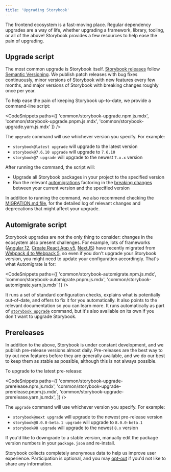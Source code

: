 ```yaml
---
title: 'Upgrading Storybook'
---
```


The frontend ecosystem is a fast-moving place. Regular dependency upgrades are a way of life, whether upgrading a framework, library, tooling, or all of the above! Storybook provides a few resources to help ease the pain of upgrading.

## Upgrade script

The most common upgrade is Storybook itself. [Storybook releases](https://storybook.js.org/releases) follow [Semantic Versioning](https://semver.org/). We publish patch releases with bug fixes continuously, minor versions of Storybook with new features every few months, and major versions of Storybook with breaking changes roughly once per year.

To help ease the pain of keeping Storybook up-to-date, we provide a command-line script:

<!-- prettier-ignore-start -->

<CodeSnippets
  paths={[
    'common/storybook-upgrade.npm.js.mdx',
    'common/storybook-upgrade.pnpm.js.mdx',
    'common/storybook-upgrade.yarn.js.mdx'
  ]}
/>

<!-- prettier-ignore-end -->

The `upgrade` command will use whichever version you specify. For example:

- `storybook@latest upgrade` will upgrade to the latest version
- `storybook@7.6.10 upgrade` will upgrade to `7.6.10`
- `storybook@7 upgrade` will upgrade to the newest `7.x.x` version

After running the command, the script will:

- Upgrade all Storybook packages in your project to the specified version
- Run the relevant [automigrations](../migration-guide.md#automatic-upgrade) factoring in the [breaking changes](../migration-guide.md#major-breaking-changes) between your current version and the specified version

<Callout variant="info">

In addition to running the command, we also recommend checking the [MIGRATION.md file](https://github.com/storybookjs/storybook/blob/next/MIGRATION.md), for the detailed log of relevant changes and deprecations that might affect your upgrade.

</Callout>

## Automigrate script

Storybook upgrades are not the only thing to consider: changes in the ecosystem also present challenges. For example, lots of frameworks ([Angular 12](https://angular.io/guide/updating-to-version-12#breaking-changes-in-angular-version-12), [Create React App v5](https://github.com/facebook/create-react-app/pull/11201), [NextJS](https://nextjs.org/docs/upgrading#webpack-5)) have recently migrated from [Webpack 4 to Webpack 5](https://webpack.js.org/migrate/5/), so even if you don't upgrade your Storybook version, you might need to update your configuration accordingly. That's what Automigrate is for:

<!-- prettier-ignore-start -->

<CodeSnippets
  paths={[
    'common/storybook-automigrate.npm.js.mdx',
    'common/storybook-automigrate.pnpm.js.mdx',
    'common/storybook-automigrate.yarn.js.mdx'
  ]}
/>

<!-- prettier-ignore-end -->

It runs a set of standard configuration checks, explains what is potentially out-of-date, and offers to fix it for you automatically. It also points to the relevant documentation so you can learn more. It runs automatically as part of [`storybook upgrade`](#upgrade-script) command, but it's also available on its own if you don't want to upgrade Storybook.

## Prereleases

In addition to the above, Storybook is under constant development, and we publish pre-release versions almost daily. Pre-releases are the best way to try out new features before they are generally available, and we do our best to keep them as stable as possible, although this is not always possible.

To upgrade to the latest pre-release:

<!-- prettier-ignore-start -->

<CodeSnippets
  paths={[
    'common/storybook-upgrade-prerelease.npm.js.mdx',
    'common/storybook-upgrade-prerelease.pnpm.js.mdx',
    'common/storybook-upgrade-prerelease.yarn.js.mdx',
  ]}
/>

<!-- prettier-ignore-end -->

The `upgrade` command will use whichever version you specify. For example:

- `storybook@next upgrade` will upgrade to the newest pre-release version
- `storybook@8.0.0-beta.1 upgrade` will upgrade to `8.0.0-beta.1`
- `storybook@8 upgrade` will upgrade to the newest `8.x` version

If you'd like to downgrade to a stable version, manually edit the package version numbers in your `package.json` and re-install.

<Callout variant="info">

Storybook collects completely anonymous data to help us improve user experience. Participation is optional, and you may [opt-out](../configure/telemetry.md#how-to-opt-out) if you'd not like to share any information.

</Callout>
